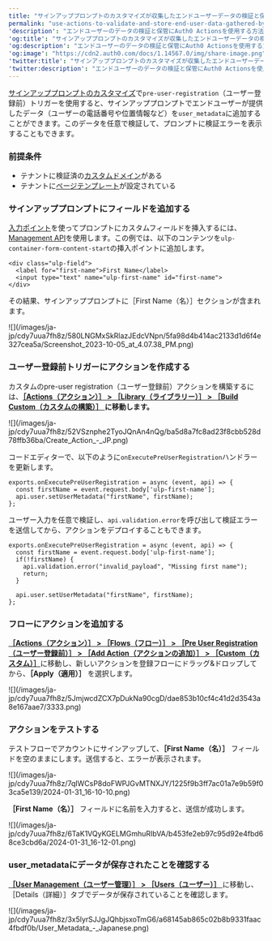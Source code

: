 ---
title: "サインアッププロンプトのカスタマイズが収集したエンドユーザーデータの検証と保管にアクションを使用する (1)"
permalink: "use-actions-to-validate-and-store-end-user-data-gathered-by-signup-prompt"
'description': "エンドユーザーのデータの検証と保管にAuth0 Actionsを使用する方法について説明します。"
'og:title': "サインアッププロンプトのカスタマイズが収集したエンドユーザーデータの検証と保管にアクションを使用する (1)"
'og:description': "エンドユーザーのデータの検証と保管にAuth0 Actionsを使用する方法について説明します。"
'og:image': "https://cdn2.auth0.com/docs/1.14567.0/img/share-image.png"
'twitter:title': "サインアッププロンプトのカスタマイズが収集したエンドユーザーデータの検証と保管にアクションを使用する (1)"
'twitter:description': "エンドユーザーのデータの検証と保管にAuth0 Actionsを使用する方法について説明します。"
---

[サインアッププロンプトのカスタマイズ](/ja-jp/customize/login-pages/universal-login/customize-signup-and-login-prompts)で`pre-user-registration`（ユーザー登録前）トリガーを使用すると、サインアッププロンプトでエンドユーザーが提供したデータ（ユーザーの電話番号や位置情報など）を`user_metadata`に追加することができます。このデータを任意で検証して、プロンプトに検証エラーを表示することもできます。

### 前提条件

* テナントに検証済の[カスタムドメイン](/ja-jp/customize/custom-domains)がある
* テナントに[ページテンプレート](/ja-jp/customize/login-pages/universal-login/customize-templates)が設定されている

### サインアッププロンプトにフィールドを追加する

[入力ポイント](https://auth0.com/docs/sign-up-prompt-customizations#-signup-prompt-entry-points)を使ってプロンプトにカスタムフィールドを挿入するには、[Management API](https://auth0.com/docs/api/management/v2/prompts/put-custom-text-by-language)を使用します。この例では、以下のコンテンツを`ulp-container-form-content-start`の挿入ポイントに追加します。

``` lines
<div class="ulp-field">
  <label for="first-name">First Name</label>
  <input type="text" name="ulp-first-name" id="first-name">
</div>
```

その結果、サインアッププロンプトに［First Name（名）］セクションが含まれます。

<Frame>![](/images/ja-jp/cdy7uua7fh8z/580LNGMxSkRlazJEdcVNpn/5fa98d4b414ac2133d1d6f4e327cea5a/Screenshot_2023-10-05_at_4.07.38_PM.png)</Frame>

### ユーザー登録前トリガーにアクションを作成する

カスタムのpre-user registration（ユーザー登録前）アクションを構築するには、[**［Actions（アクション）］ > ［Library（ライブラリー）］ > ［Build Custom（カスタムの構築）］** ](https://manage.auth0.com/dashboard/us/dev-6endizjt/actions/library)**に移動します。**

<Frame>![](/images/ja-jp/cdy7uua7fh8z/52VSznphe2TyoJQnAn4nQg/ba5d8a7fc8ad23f8cbb528d78ffb36ba/Create_Action_-_JP.png)</Frame>

コードエディターで、以下のように`onExecutePreUserRegistration`ハンドラーを更新します。

``` lines
exports.onExecutePreUserRegistration = async (event, api) => {
  const firstName = event.request.body['ulp-first-name'];
  api.user.setUserMetadata("firstName", firstName);
};
```

ユーザー入力を任意で検証し、`api.validation.error`を呼び出して検証エラーを送信してから、アクションをデプロイすることもできます。

``` lines
exports.onExecutePreUserRegistration = async (event, api) => {
  const firstName = event.request.body['ulp-first-name'];
  if(!firstName) {
    api.validation.error("invalid_payload", "Missing first name");
    return;
  }

  api.user.setUserMetadata("firstName", firstName);
};
```

### フローにアクションを追加する

[**［Actions（アクション）］ > ［Flows（フロー）］ > ［Pre User Registration（ユーザー登録前）］ > ［Add Action（アクションの追加）］ > ［Custom（カスタム）］**](https://manage.auth0.com/dashboard/us/dev-6endizjt/actions/flows/pre-user-signup/)に移動し、新しいアクションを登録フローにドラッグ&ドロップしてから、**［Apply（適用）］** を選択します。

<Frame>![](/images/ja-jp/cdy7uua7fh8z/5JmjwcdZCX7pDukNa90cgD/dae853b10cf4c41d2d3543a8e167aae7/3333.png)</Frame>

### アクションをテストする

テストフローでアカウントにサインアップして、**［First Name（名）］** フィールドを空のままにします。送信すると、エラーが表示されます。

<Frame>![](/images/ja-jp/cdy7uua7fh8z/7qIWCsP8doFWPJGvMTNXJY/1225f9b3ff7ac01a7e9b59f03ca5e139/2024-01-31_16-10-10.png)</Frame>

**［First Name（名）］** フィールドに名前を入力すると、送信が成功します。

<Frame>![](/images/ja-jp/cdy7uua7fh8z/6TaK1VQyKGELMGmhuRIbVA/b453fe2eb97c95d92e4fbd68ce3cbd6a/2024-01-31_16-12-01.png)</Frame>

### user_metadataにデータが保存されたことを確認する

[**［User Management（ユーザー管理）］ > ［Users（ユーザー）］** ](https://manage.auth0.com/dashboard/us/dev-6endizjt/users)に移動し、［Details（詳細）］タブでデータが保存されていることを確認します。

<Frame>![](/images/ja-jp/cdy7uua7fh8z/3x5lyrSJJgJQhbjsxoTmG6/a68145ab865c02b8b9331faac4fbdf0b/User_Metadata_-_Japanese.png)</Frame>

